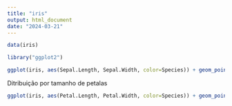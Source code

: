 ---
title: "iris"
output: html_document
date: "2024-03-21"
---

```{R}
data(iris)

library("ggplot2")

ggplot(iris, aes(Sepal.Length, Sepal.Width, color=Species)) + geom_point() 
````

Ditribuição por tamanho de petalas

````{R}
ggplot(iris, aes(Petal.Length, Petal.Width, color=Species)) + geom_point() 
````

